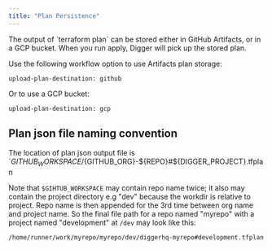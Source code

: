 ```yaml
---
title: "Plan Persistence"
---
```


The output of \`terraform plan\` can be stored either in GitHub Artifacts, or in a GCP bucket. When you run apply, Digger will pick up the stored plan.

Use the following workflow option to use Artifacts plan storage:
```
upload-plan-destination: github
```
Or to use a GCP bucket:
```
upload-plan-destination: gcp
```

## Plan json file naming convention

The location of plan json output file is `${GITHUB_WORKSPACE}/${GITHUB_ORG}-${REPO}#${DIGGER_PROJECT}.tfplan

Note that `$GIHTUB_WORKSPACE` may contain repo name twice; it also may contain the project directory e.g "dev" because the workdir is relative to project. Repo name is then appended for the 3rd time between org name and project name. So the final file path for a repo named "myrepo" with a project named "development" at `/dev` may look like this:

```
/home/runner/work/myrepo/myrepo/dev/diggerhq-myrepo#development.tfplan
```

